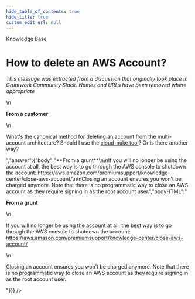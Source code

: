 ```yaml
---
hide_table_of_contents: true
hide_title: true
custom_edit_url: null
---
```



<head>
  <link rel="canonical" href="https://github.com/gruntwork-io/knowledge-base/discussions/17" />
</head>

<CenterLayout>
<span className="searchCategory">Knowledge Base</span>
<h1>How to delete an AWS Account?</h1>
<GitHub discussion={{"id":"MDEwOkRpc2N1c3Npb24zNTQ5MjMz","number":17,"author":{"login":"gruntwork-support"},"title":"How to delete an AWS Account?","body":"_This message was extracted from a discussion that originally took place in Gruntwork Community Slack. Names and URLs have been removed where appropriate_\n\n**From a customer**\n\nWhat's the canonical method for deleting an account from the multi-account architecture?  Should I use the [cloud-nuke tool](https://github.com/gruntwork-io/cloud-nuke/)?  Or is there another way?","bodyHTML":"<p dir=\"auto\"><em>This message was extracted from a discussion that originally took place in Gruntwork Community Slack. Names and URLs have been removed where appropriate</em></p>\n<p dir=\"auto\"><strong>From a customer</strong></p>\n<p dir=\"auto\">What's the canonical method for deleting an account from the multi-account architecture?  Should I use the <a href=\"https://github.com/gruntwork-io/cloud-nuke/\">cloud-nuke tool</a>?  Or is there another way?</p>","answer":{"body":"**From a grunt**\n\nIf you will no longer be using the account at all, the best way is to go through the AWS console to shutdown the account: https://aws.amazon.com/premiumsupport/knowledge-center/close-aws-account/\n\nClosing an account ensures you won’t be charged anymore. Note that there is no programmatic way to close an AWS account as they require signing in as the root account user.","bodyHTML":"<p dir=\"auto\"><strong>From a grunt</strong></p>\n<p dir=\"auto\">If you will no longer be using the account at all, the best way is to go through the AWS console to shutdown the account: <a href=\"https://aws.amazon.com/premiumsupport/knowledge-center/close-aws-account/\" rel=\"nofollow\">https://aws.amazon.com/premiumsupport/knowledge-center/close-aws-account/</a></p>\n<p dir=\"auto\">Closing an account ensures you won’t be charged anymore. Note that there is no programmatic way to close an AWS account as they require signing in as the root account user.</p>"}}} />

</CenterLayout>
  

<!-- ##DOCS-SOURCER-START
{
  "sourcePlugin": "github-discussions",
  "hash": "92b1f59e0da49d337e08a55321501ea4"
}
##DOCS-SOURCER-END -->
